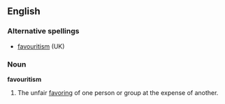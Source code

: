 ==English==

===Alternative spellings===
*[[favouritism]] (UK)

===Noun===
'''favouritism'''
# The unfair [[favoring]] of one person or group at the expense of another.
